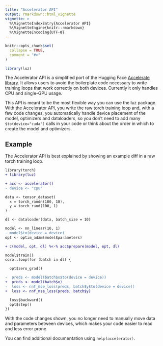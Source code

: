 ```yaml
---
title: "Accelerator API"
output: rmarkdown::html_vignette
vignette: >
  %\VignetteIndexEntry{Accelerator API}
  %\VignetteEngine{knitr::rmarkdown}
  %\VignetteEncoding{UTF-8}
---
```


```r
knitr::opts_chunk$set(
  collapse = TRUE,
  comment = "#>"
)
```

```r
library(luz)
```

The Accelerator API is a simplified port of the Hugging Face [Accelerate library](https://github.com/huggingface/accelerate).
It allows users to avoid the boilerplate code necessary to write training loops that work correctly on both devices.
Currently it only handles CPU and single-GPU usage. 

This API is meant to be the most flexible way you can use the luz package. 
With the Accelerator API, you write the raw torch training loop and, with a few code changes, you automatically handle device placement of the model, optimizers and dataloaders, so you don't need to add many `$to(device="cuda")` calls in your code or think about the order in which to create the model and optimizers.

## Example

The Accelerator API is best explained by showing an example diff in a raw torch training loop.

```diff
library(torch)
+ library(luz)

+ acc <- accelerator()
- device <- "cpu"

data <- tensor_dataset(
  x = torch_randn(100, 10),
  y = torch_rand(100, 1)
)

dl <- dataloader(data, batch_size = 10)

model <- nn_linear(10, 1)
- model$to(device = device)
opt <- optim_adam(model$parameters)

+ c(model, opt, dl) %<-% acc$prepare(model, opt, dl)

model$train()
coro::loop(for (batch in dl) {

  opt$zero_grad()

-  preds <- model(batch$x$to(device = device))
+  preds <- model(batch$x)
-  loss <- nnf_mse_loss(preds, batch$y$to(device = device))
+  loss <- nnf_mse_loss(preds, batch$y)

  loss$backward()
  opt$step()
})
```

With the code changes shown, you no longer need to manually move data and parameters between devices, which makes your code easier to read and less error prone.

You can find additional documentation using `help(accelerator)`.
